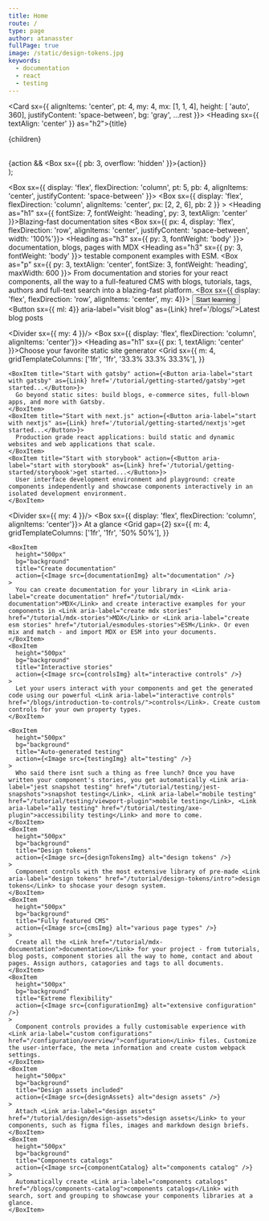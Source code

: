 ```yaml
---
title: Home
route: /
type: page
author: atanasster
fullPage: true
image: /static/design-tokens.jpg
keywords:
  - documentation
  - react
  - testing
---
```





  <Card sx={{  alignItems: 'center', pt: 4, my: 4, mx: [1, 1, 4], height: [ 'auto', 360], justifyContent: 'space-between', bg: 'gray', ...rest }}>
    <Box>
      <Heading sx={{ textAlign: 'center' }} as="h2">{title}</Heading>
      <p>{children}</p>
    </Box>  
    {action && <Box sx={{ pb: 3, overflow: 'hidden' }}>{action}</Box>}
  </Card>  
);

<Box sx={{ display: 'flex', flexDirection: 'column', pt: 5, pb: 4, alignItems: 'center', justifyContent: 'space-between' }}>
  <Box sx={{ display: 'flex', flexDirection: 'column', alignItems: 'center',  px: [2, 2, 6], pb: 2 }} >
    <Heading as="h1" sx={{ fontSize: 7, fontWeight: 'heading', py: 3, textAlign: 'center' }}>Blazing-fast documentation sites</Heading>
    <Box sx={{ px: 4, display: 'flex', flexDirection: 'row', alignItems: 'center', justifyContent: 'space-between', width: '100%'}}>
      <Heading  as="h3" sx={{ py: 3, fontWeight: 'body' }}>
        documentation, blogs, pages with <Link aria-label="create mdx stories" href="/tutorial/mdx-stories">MDX</Link>
      </Heading>
      <Heading  as="h3" sx={{ py: 3, fontWeight: 'body' }}>
        testable component examples with <Link aria-label="create esm stories" href="/tutorial/esmodules-stories">ESM</Link>.
      </Heading>
    </Box>
    <Box as="p" sx={{ py: 3, textAlign: 'center', fontSize: 3, fontWeight: 'heading', maxWidth: 600 }}>
      From <Link aria-label="create documents" href="/tutorial/reference/document">documentation</Link> and <Link aria-label="create stories" href="/tutorial/reference/story">stories</Link> for your react components, all the way to a full-featured CMS with blogs, tutorials, tags, authors and full-text search into a blazing-fast platform.
    </Box>
  </Box>
  <Box sx={{ display: 'flex', flexDirection: 'row', alignItems: 'center', my: 4}}>
    <Button variant="rimary" aria-label="visit tutorial" as={Link} href='/tutorial/'>Start learning</Button>
    <Button sx={{ ml: 4}} aria-label="visit blog" as={Link} href='/blogs/'>Latest blog posts</Button>
  </Box>  
</Box>  


<Divider sx={{ my: 4 }}/>
<Box sx={{ display: 'flex', flexDirection: 'column', alignItems: 'center'}}>
  <Heading as="h1" sx={{ px: 1, textAlign: 'center' }}>Choose your favorite <Link aria-label="gatsby vs nextjs vs storybook" href="/blogs/gatsby-vs-nextjs-vs-storybook">static site generator</Link></Heading>
  <Grid
    sx={{
      m: 4,
      gridTemplateColumns: ['1fr', '1fr', '33.3% 33.3% 33.3%'],
    }}
  >
    <BoxItem title="Start with gatsby" action={<Button aria-label="start with gatsby" as={Link} href='/tutorial/getting-started/gatsby'>get started...</Button>}>
      Go beyond static sites: build blogs, e-commerce sites, full-blown apps, and more with Gatsby.
    </BoxItem>
    <BoxItem title="Start with next.js" action={<Button aria-label="start with nextjs" as={Link} href='/tutorial/getting-started/nextjs'>get started...</Button>}>
      Production grade react applications: build static and dynamic websites and web applications that scale.
    </BoxItem>
    <BoxItem title="Start with storybook" action={<Button aria-label="start with storybook" as={Link} href='/tutorial/getting-started/storybook'>get started...</Button>}>
      User interface development environment and playground: create components independently and showcase components interactively in an isolated development environment.
    </BoxItem>
  </Grid>
</Box>  

<Divider sx={{ my: 4 }}/>
<Box sx={{ display: 'flex', flexDirection: 'column', alignItems: 'center'}}>
  <Heading as="h1">At a glance</Heading>
  <Grid
    gap={2}
    sx={{
      m: 4,
      gridTemplateColumns: ['1fr', '1fr', '50% 50%'],
    }}
  >
    <BoxItem
      height="500px"
      bg="background"
      title="Create documentation"
      action={<Image src={documentationImg} alt="documentation" />}
    >
      You can create documentation for your library in <Link aria-label="create documentation" href="/tutorial/mdx-documentation">MDX</Link> and create interactive examples for your components in <Link aria-label="create mdx stories" href="/tutorial/mdx-stories">MDX</Link> or <Link aria-label="create esm stories" href="/tutorial/esmodules-stories">ESM</Link>. Or even mix and match - and import MDX or ESM into your documents. 
    </BoxItem>
    <BoxItem
      height="500px"
      bg="background"
      title="Interactive stories"
      action={<Image src={controlsImg} alt="interactive controls" />}
    >
      Let your users interact with your components and get the generated code using our powerful <Link aria-label="interactive controls" href="/blogs/introduction-to-controls/">controls</Link>. Create custom controls for your own property types.
    </BoxItem>
    
    <BoxItem
      height="500px"
      bg="background"
      title="Auto-generated testing"
      action={<Image src={testingImg} alt="testing" />}
    >
      Who said there isnt such a thing as free lunch? Once you have written your component's stories, you get automatically <Link aria-label="jest snapshot testing" href="/tutorial/testing/jest-snapshots">snapshot testing</Link>, <Link aria-label="mobile testing" href="/tutorial/testing/viewport-plugin">mobile testing</Link>, <Link aria-label="a11y testing" href="/tutorial/testing/axe-plugin">accessibility testing</Link> and more to come.
    </BoxItem>
    <BoxItem
      height="500px"
      bg="background"
      title="Design tokens"
      action={<Image src={designTokensImg} alt="design tokens" />}
    >
      Component controls with the most extensive library of pre-made <Link aria-label="design tokens" href="/tutorial/design-tokens/intro">design tokens</Link> to shocase your desogn system.      
    </BoxItem>
    <BoxItem
      height="500px"
      bg="background"
      title="Fully featured CMS"
      action={<Image src={cmsImg} alt="various page types" />}
    >
      Create all the <Link href="/tutorial/mdx-documentation">documentation</Link> for your project - from tutorials, blog posts, component stories all the way to home, contact and about pages. Assign authors, catagories and tags to all documents.
    </BoxItem>
    <BoxItem
      height="500px"
      bg="background"
      title="Extreme flexibility"
      action={<Image src={configurationImg} alt="extensive configuration" />}
    >
      Component controls provides a fully customisable experience with <Link aria-label="custom configurations" href="/configuration/overview/">configuration</Link> files. Customize the user-interface, the meta information and create custom webpack settings.      
    </BoxItem>
    <BoxItem
      height="500px"
      bg="background"
      title="Design assets included"
      action={<Image src={designAssets} alt="design assets" />}
    >
      Attach <Link aria-label="design assets" href="/tutorial/design/design-assets">design assets</Link> to your components, such as figma files, images and markdown design briefs.
    </BoxItem>
    <BoxItem
      height="500px"
      bg="background"
      title="Components catalogs"
      action={<Image src={componentCatalog} alt="components catalog" />}
    >
      Automatically create <Link aria-label="components catalogs" href="/blogs/components-catalog">components catalogs</Link> with search, sort and grouping to showcase your components libraries at a glance.
    </BoxItem>


    
  </Grid>
</Box>  